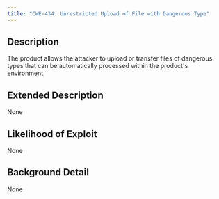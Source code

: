 ```yaml
---
title: "CWE-434: Unrestricted Upload of File with Dangerous Type"
---
```


## Description
The product allows the attacker to upload or transfer files of dangerous types that can be automatically processed within the product's environment.

## Extended Description
None

## Likelihood of Exploit
None

## Background Detail
None
        